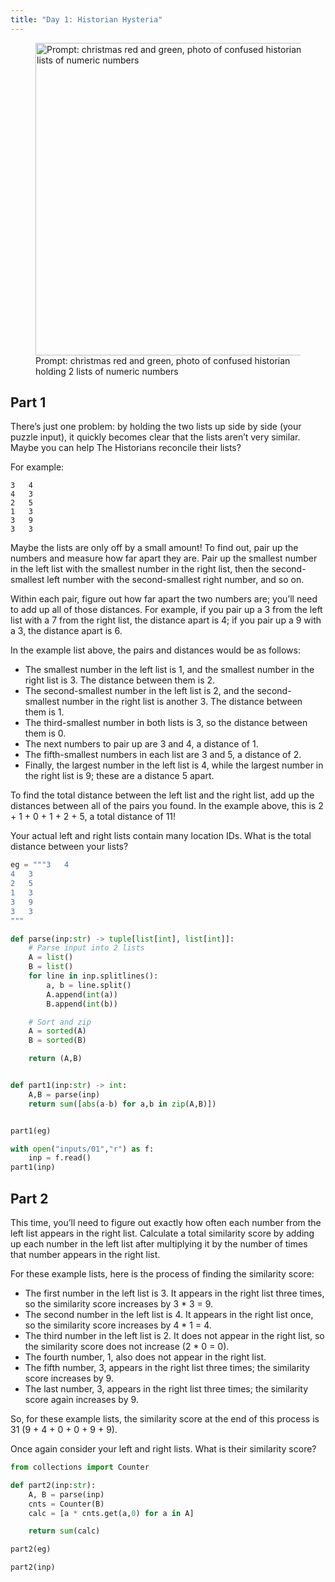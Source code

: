 ```yaml
---
title: "Day 1: Historian Hysteria"
---
```


![Prompt: christmas red and green, photo of confused historian holding 2 lists of numeric numbers](images/01.webp){width="500" fig-align="center"}

## Part 1

::: {.callout-note title="Prompt" collapse="true"}
There's just one problem: by holding the two lists up side by side (your puzzle input), it quickly becomes clear that the lists aren't very similar. Maybe you can help The Historians reconcile their lists?

For example:

```
3   4
4   3
2   5
1   3
3   9
3   3
```

Maybe the lists are only off by a small amount! To find out, pair up the numbers and measure how far apart they are. Pair up the smallest number in the left list with the smallest number in the right list, then the second-smallest left number with the second-smallest right number, and so on.

Within each pair, figure out how far apart the two numbers are; you'll need to add up all of those distances. For example, if you pair up a 3 from the left list with a 7 from the right list, the distance apart is 4; if you pair up a 9 with a 3, the distance apart is 6.

In the example list above, the pairs and distances would be as follows:

-   The smallest number in the left list is 1, and the smallest number in the right list is 3. The distance between them is 2.
-   The second-smallest number in the left list is 2, and the second-smallest number in the right list is another 3. The distance between them is 1.
-   The third-smallest number in both lists is 3, so the distance between them is 0.
-   The next numbers to pair up are 3 and 4, a distance of 1.
-   The fifth-smallest numbers in each list are 3 and 5, a distance of 2.
-   Finally, the largest number in the left list is 4, while the largest number in the right list is 9; these are a distance 5 apart.

To find the total distance between the left list and the right list, add up the distances between all of the pairs you found. In the example above, this is 2 + 1 + 0 + 1 + 2 + 5, a total distance of 11!

Your actual left and right lists contain many location IDs. What is the total distance between your lists?
:::

```python
eg = """3   4
4   3
2   5
1   3
3   9
3   3
"""

def parse(inp:str) -> tuple[list[int], list[int]]:
    # Parse input into 2 lists
    A = list()
    B = list()
    for line in inp.splitlines():
        a, b = line.split()
        A.append(int(a))
        B.append(int(b))

    # Sort and zip
    A = sorted(A)
    B = sorted(B)

    return (A,B)


def part1(inp:str) -> int:
    A,B = parse(inp)
    return sum([abs(a-b) for a,b in zip(A,B)])


part1(eg)
```

```python
with open("inputs/01","r") as f:
    inp = f.read()
part1(inp)
```

## Part 2

::: {.callout-note title="Prompt" collapse="true"}
This time, you'll need to figure out exactly how often each number from the left list appears in the right list. Calculate a total similarity score by adding up each number in the left list after multiplying it by the number of times that number appears in the right list.

For these example lists, here is the process of finding the similarity score:

-   The first number in the left list is 3. It appears in the right list three times, so the similarity score increases by 3 \* 3 = 9.
-   The second number in the left list is 4. It appears in the right list once, so the similarity score increases by 4 \* 1 = 4.
-   The third number in the left list is 2. It does not appear in the right list, so the similarity score does not increase (2 \* 0 = 0).
-   The fourth number, 1, also does not appear in the right list.
-   The fifth number, 3, appears in the right list three times; the similarity score increases by 9.
-   The last number, 3, appears in the right list three times; the similarity score again increases by 9.

So, for these example lists, the similarity score at the end of this process is 31 (9 + 4 + 0 + 0 + 9 + 9).

Once again consider your left and right lists. What is their similarity score?
:::

```python
from collections import Counter

def part2(inp:str):
    A, B = parse(inp)
    cnts = Counter(B)
    calc = [a * cnts.get(a,0) for a in A]

    return sum(calc)

part2(eg)
```

```python
part2(inp)
```